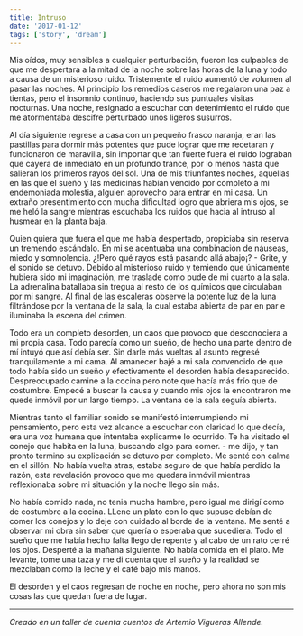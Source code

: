 ```yaml
---
title: Intruso
date: '2017-01-12'
tags: ['story', 'dream']
---
```


Mis oídos, muy sensibles a cualquier perturbación, fueron los culpables de que me despertara a la mitad de la noche sobre las horas de la luna y todo a causa de un misterioso ruido. Tristemente el ruido aumentó de volumen al pasar las noches. Al principio los remedios caseros me regalaron una paz a tientas, pero el insomnio continuó, haciendo sus puntuales visitas nocturnas. Una noche, resignado a escuchar con detenimiento el ruido que me atormentaba descifre perturbado unos ligeros susurros. 

Al día siguiente regrese a casa con un pequeño frasco naranja, eran las pastillas para dormir más potentes que pude lograr que me recetaran y funcionaron de maravilla, sin importar que tan fuerte fuera el ruido lograban que cayera de inmediato en un profundo trance, por lo menos hasta que salieran los primeros rayos del sol. Una de mis triunfantes noches, aquellas en las que el sueño y las medicinas habían vencido por completo a mi endemoniada molestia, alguien aprovecho para entrar en mi casa. Un extraño presentimiento con mucha dificultad logro que abriera mis ojos, se me heló la sangre mientras escuchaba los ruidos que hacia al intruso al husmear en la planta baja.

Quien quiera que fuera el que me había despertado, propiciaba sin reserva un tremendo escándalo. En mi se acentuaba una combinación de náuseas, miedo y somnolencia. ¿!Pero qué rayos está pasando allá abajo¡? - Grite, y el sonido se detuvo. Debido al misterioso ruido y temiendo que únicamente hubiera sido mi imaginación, me traslade como pude de mi cuarto a la sala. La adrenalina batallaba sin tregua al resto de los químicos que circulaban por mi sangre. Al final de las escaleras observe la potente luz de la luna filtrándose por la ventana de la sala, la cual estaba abierta de par en par e iluminaba la escena del crimen. 

Todo era un completo desorden, un caos que provoco que desconociera a mi propia casa. Todo parecía como un sueño, de hecho una parte dentro de mí intuyó que así debía ser. Sin darle más vueltas al asunto regresé tranquilamente a mi cama. Al amanecer bajé a mi sala convencido de que todo había sido un sueño y efectivamente el desorden había desaparecido. Despreocupado camine a la cocina pero note que hacía más frío que de costumbre. Empecé a buscar la causa y cuando mis ojos la encontraron me quede inmóvil por un largo tiempo. La ventana de la sala seguía abierta.

Mientras tanto el familiar sonido se manifestó interrumpiendo mi pensamiento, pero esta vez alcance a escuchar con claridad lo que decía, era una voz humana que intentaba explicarme lo ocurrido. Te ha visitado el conejo que habita en la luna, buscando algo para comer. - me dijo, y tan pronto termino su explicación se detuvo por completo. Me senté con calma en el sillón. No había vuelta atras, estaba seguro de que había perdido la razón, esta revelación provoco que me quedara inmóvil mientras reflexionaba sobre mi situación y la noche llego sin más.

No había comido nada, no tenia mucha hambre, pero igual me dirigí como de costumbre a la cocina. LLene un plato con lo que supuse debían de comer los conejos y lo deje con cuidado al borde de la ventana. Me senté a observar mi obra sin saber que quería o esperaba que sucediera. Todo el sueño que me había hecho falta llego de repente y al cabo de un rato cerré los ojos. Desperté a la mañana siguiente. No había comida en el plato. Me levante, tome una taza y me di cuenta que el sueño y la realidad se mezclaban como la leche y el café bajo mis manos. 

El desorden y el caos regresan de noche en noche, pero ahora no son mis cosas las que quedan fuera de lugar.

***

*Creado en un taller de cuenta cuentos de Artemio Vigueras Allende.*
